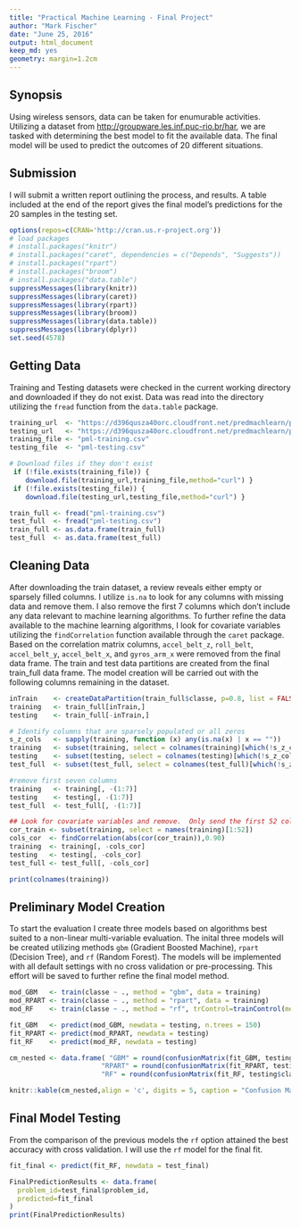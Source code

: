 ```yaml
---
title: "Practical Machine Learning - Final Project"
author: "Mark Fischer"
date: "June 25, 2016"
output: html_document
keep_md: yes
geometry: margin=1.2cm
---
```

## Synopsis
Using wireless sensors, data can be taken for enumurable activities.  Utilizing a dataset from <http://groupware.les.inf.puc-rio.br/har>, we are tasked with determining the best model to fit the available data.  The final model will be used to predict the outcomes of 20 different situations.

## Submission
I will submit a written report outlining the process, and results.  A table included at the end of the report gives the final model's predictions for the 20 samples in the testing set.

```r
options(repos=c(CRAN='http://cran.us.r-project.org'))
# load packages
# install.packages("knitr")
# install.packages("caret", dependencies = c("Depends", "Suggests"))
# install.packages("rpart")
# install.packages("broom")
# install.packages("data.table")
suppressMessages(library(knitr))
suppressMessages(library(caret))
suppressMessages(library(rpart))
suppressMessages(library(broom))
suppressMessages(library(data.table))
suppressMessages(library(dplyr))
set.seed(4578)
```

## Getting Data
Training and Testing datasets were checked in the current working directory and downloaded if they do not exist. Data was read into the directory utilizing the `fread` function from the `data.table` package.

```r
training_url  <- "https://d396qusza40orc.cloudfront.net/predmachlearn/pml-training.csv"
testing_url   <- "https://d396qusza40orc.cloudfront.net/predmachlearn/pml-testing.csv"
training_file <- "pml-training.csv"
testing_file  <- "pml-testing.csv"

# Download files if they don't exist
 if (!file.exists(training_file)) {
    download.file(training_url,training_file,method="curl") }
 if (!file.exists(testing_file)) {
    download.file(testing_url,testing_file,method="curl") }

train_full <- fread("pml-training.csv")
test_full  <- fread("pml-testing.csv")
train_full <- as.data.frame(train_full)
test_full  <- as.data.frame(test_full)
```

## Cleaning Data
After downloading the train dataset, a review reveals either empty or sparsely filled columns. I utilize `is.na` to look for any columns with missing data and remove them.  I also remove the first 7 columns which don't include any data relevant to machine learning algorithms.
To further refine the data available to the machine learning algorithms, I look for covariate variables utilizing the `findCorrelation` function available through the `caret` package. Based on the correlation matrix columns, `accel_belt_z`, `roll_belt`, `accel_belt_y`, `accel_belt_x`, and `gyros_arm_x` were removed from the final data frame.  The train and test data partitions are created from the final train_full data frame.  The model creation will be carried out with the following columns remaining in the dataset.

```r
inTrain    <- createDataPartition(train_full$classe, p=0.8, list = FALSE)
training   <- train_full[inTrain,]
testing    <- train_full[-inTrain,]

# Identify columns that are sparsely populated or all zeros
s_z_cols   <- sapply(training, function (x) any(is.na(x) | x == ""))
training   <- subset(training, select = colnames(training)[which(!s_z_cols)])
testing    <- subset(testing, select = colnames(testing)[which(!s_z_cols)])
test_full  <- subset(test_full, select = colnames(test_full)[which(!s_z_cols)])

#remove first seven columns
training   <- training[, -(1:7)]
testing    <- testing[, -(1:7)]
test_full  <- test_full[, -(1:7)]

## Look for covariate variables and remove.  Only send the first 52 columns, skip the classe column
cor_train <- subset(training, select = names(training)[1:52])
cols_cor  <- findCorrelation(abs(cor(cor_train)),0.90)
training  <- training[, -cols_cor]
testing   <- testing[, -cols_cor]
test_full <- test_full[, -cols_cor]

print(colnames(training))
```

## Preliminary Model Creation
To start the evaluation I create three models based on algorithms best suited to a non-linear multi-variable evaluation.  The inital three models will be created utilizing methods `gbm` (Gradient Boosted Machine), `rpart` (Decision Tree), and `rf` (Random Forest).  The models will be implemented with all default settings with no cross validation or pre-processing.  This effort will be saved to further refine the final model method.

```r
mod_GBM   <- train(classe ~ ., method = "gbm", data = training)
mod_RPART <- train(classe ~ ., method = "rpart", data = training)
mod_RF    <- train(classe ~ ., method = "rf", trControl=trainControl(method ="repeatedcv",number = 4,repeats = 4),data = training)

fit_GBM   <- predict(mod_GBM, newdata = testing, n.trees = 150)
fit_RPART <- predict(mod_RPART, newdata = testing)
fit_RF    <- predict(mod_RF, newdata = testing)

cm_nested <- data.frame( "GBM" = round(confusionMatrix(fit_GBM, testing$classe)$overall, digits = 5), 
                       "RPART" = round(confusionMatrix(fit_RPART, testing$classe)$overall, digits = 5),
                       "RF" = round(confusionMatrix(fit_RF, testing$classe)$overall, digits = 5))
```

```r
knitr::kable(cm_nested,align = 'c', digits = 5, caption = "Confusion Matrix Summary for GBM, RPART, and RF")
```

## Final Model Testing
From the comparison of the previous models the `rf` option attained the best accuracy with cross validation.  I will use the `rf` model for the final fit.

```r

fit_final <- predict(fit_RF, newdata = test_final)

FinalPredictionResults <- data.frame(
  problem_id=test_final$problem_id,
  predicted=fit_final
)
print(FinalPredictionResults)
```
